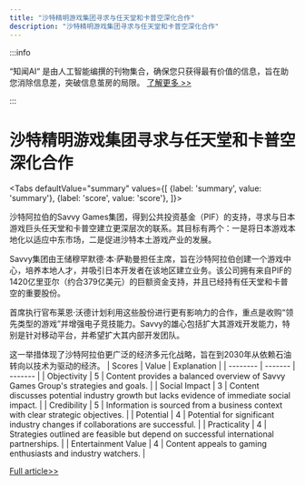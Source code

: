 ```yaml
---
title: "沙特精明游戏集团寻求与任天堂和卡普空深化合作"
description: "沙特精明游戏集团寻求与任天堂和卡普空深化合作"
---
```



:::info

“知闻AI“ 是由人工智能编撰的刊物集合，确保您只获得最有价值的信息，旨在助您消除信息差，突破信息茧房的局限。  [了解更多 >>](/zh-Hans/docs/guides)

:::

# 沙特精明游戏集团寻求与任天堂和卡普空深化合作


<Tabs
	defaultValue="summary"
	values={[
	{label: 'summary', value: 'summary'},
	{label: 'score', value: 'score'},
]}>
<TabItem value="summary">


沙特阿拉伯的Savvy Games集团，得到公共投资基金（PIF）的支持，寻求与日本游戏巨头任天堂和卡普空建立更深层次的联系。其目标有两个：一是将日本游戏本地化以适应中东市场，二是促进沙特本土游戏产业的发展。

Savvy集团由王储穆罕默德·本·萨勒曼担任主席，旨在沙特阿拉伯创建一个游戏中心，培养本地人才，并吸引日本开发者在该地区建立业务。该公司拥有来自PIF的1420亿里亚尔（约合379亿美元）的巨额资金支持，并且已经持有任天堂和卡普空的重要股份。

首席执行官布莱恩·沃德计划利用这些股份进行更有影响力的合作，重点是收购“领先类型的游戏”并增强电子竞技能力。Savvy的雄心包括扩大其游戏开发能力，特别是针对移动平台，并希望扩大其内部开发团队。

这一举措体现了沙特阿拉伯更广泛的经济多元化战略，旨在到2030年从依赖石油转向以技术为驱动的经济。
</TabItem>
<TabItem value="score">
	| Scores     | Value   | Explanation |
	| -------- | ------- | ------- |
	| Objectivity  | 5    | Content provides a balanced overview of Savvy Games Group's strategies and goals.    |
	| Social Impact | 3     | Content discusses potential industry growth but lacks evidence of immediate social impact.    |
	| Credibility    | 5    | Information is sourced from a business context with clear strategic objectives.    |
	| Potential    | 4    | Potential for significant industry changes if collaborations are successful.    |
	| Practicality    | 4    | Strategies outlined are feasible but depend on successful international partnerships.    |
	| Entertainment Value    | 4    | Content appeals to gaming enthusiasts and industry watchers.    |
</TabItem>
</Tabs>

[Full article>>](https://asia.nikkei.com/Business/Media-Entertainment/Saudi-games-company-wants-to-deepen-Nintendo-Capcom-ties)
